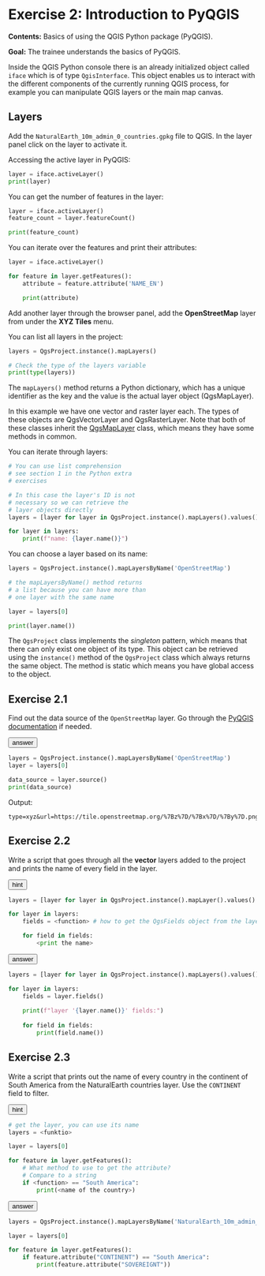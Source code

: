 # Exercise 2: Introduction to PyQGIS

**Contents:** Basics of using the QGIS Python package (PyQGIS).

**Goal:** The trainee understands the basics of PyQGIS.

Inside the QGIS Python console there is an already initialized
object called `iface` which is of type `QgisInterface`.
This object enables us to interact with the different components
of the currently running QGIS process, for example you can manipulate
QGIS layers or the main map canvas.

## Layers

Add the `NaturalEarth_10m_admin_0_countries.gpkg` file to QGIS.
In the layer panel click on the layer to activate it.

Accessing the active layer in PyQGIS:

::: code-box
```python
layer = iface.activeLayer()
print(layer)
```
:::

You can get the number of features in the layer:

::: code-box
```python
layer = iface.activeLayer()
feature_count = layer.featureCount()

print(feature_count)
```
:::

You can iterate over the features and print their attributes:

::: code-box
```python
layer = iface.activeLayer()

for feature in layer.getFeatures():
    attribute = feature.attribute('NAME_EN')

    print(attribute)
```
:::

Add another layer through the browser panel, add the
**OpenStreetMap** layer from under the **XYZ Tiles**
menu.

You can list all layers in the project:

::: code-box
```python
layers = QgsProject.instance().mapLayers()

# Check the type of the layers variable
print(type(layers))
```
:::

The `mapLayers()` method returns a Python dictionary,
which has a unique identifier as the key and the
value is the actual layer object (QgsMapLayer).

::: hint-box
In this example we have one vector and raster layer each.
The types of these objects are QgsVectorLayer and QgsRasterLayer.
Note that both of these classes inherit the
[QgsMapLayer](https://qgis.org/pyqgis/master/core/QgsMapLayer.html) class,
which means they have some methods in common.
:::

You can iterate through layers:

::: code-box
```python
# You can use list comprehension
# see section 1 in the Python extra
# exercises

# In this case the layer's ID is not
# necessary so we can retrieve the
# layer objects directly
layers = [layer for layer in QgsProject.instance().mapLayers().values()]

for layer in layers:
    print(f"name: {layer.name()}")
```
:::

You can choose a layer based on its name:

::: code-box
```python
layers = QgsProject.instance().mapLayersByName('OpenStreetMap')

# the mapLayersByName() method returns
# a list because you can have more than
# one layer with the same name

layer = layers[0]

print(layer.name())
```
:::


::: hint-box
The `QgsProject` class implements the _singleton_ pattern, which
means that there can only exist one object of its type. This
object can be retrieved using the `instance()` method of
the `QgsProject` class which always returns the same object.
The method is static which means you have global access to the
object.
:::

## Exercise 2.1

Find out the data source of the `OpenStreetMap` layer. Go through
the [PyQGIS documentation](https://qgis.org/pyqgis/latest/)
if needed.

<button onclick="toggleAnswer(this)" class="btn answer_btn">answer</button>

::: hidden-box
::: code-box
```python
layers = QgsProject.instance().mapLayersByName('OpenStreetMap')
layer = layers[0]

data_source = layer.source()
print(data_source)
```
:::

Output:

```
type=xyz&url=https://tile.openstreetmap.org/%7Bz%7D/%7Bx%7D/%7By%7D.png&zmax=19&zmin=0
```
:::

## Exercise 2.2

Write a script that goes through all the **vector** layers added to the
project and prints the name of every field in the layer.

<button onclick="toggleAnswer(this)" class="btn answer_btn">hint</button>

::: hidden-box
::: code-box
```python
layers = [layer for layer in QgsProject.instance().mapLayer().values() <condition>] # how to check if the layer is a vector layer?

for layer in layers:
    fields = <function> # how to get the QgsFields object from the layer?

    for field in fields:
        <print the name>
```
:::
:::


<button onclick="toggleAnswer(this)" class="btn answer_btn">answer</button>

::: hidden-box
::: code-box
```python
layers = [layer for layer in QgsProject.instance().mapLayers().values() if layer.type() == QgsMapLayer.VectorLayer]

for layer in layers:
    fields = layer.fields()
    
    print(f"layer '{layer.name()}' fields:")
    
    for field in fields:
        print(field.name())
```
:::
:::

## Exercise 2.3

Write a script that prints out the name of every country
in the continent of South America from the NaturalEarth countries layer.
Use the `CONTINENT` field to filter.

<button onclick="toggleAnswer(this)" class="btn answer_btn">hint</button>

::: hidden-box
::: code-box
```python
# get the layer, you can use its name
layers = <funktio>

layer = layers[0]

for feature in layer.getFeatures():
    # What method to use to get the attribute?
    # Compare to a string
    if <function> == "South America":
        print(<name of the country>)
```
:::
:::

<button onclick="toggleAnswer(this)" class="btn answer_btn">answer</button>

::: hidden-box
::: code-box
```python
layers = QgsProject.instance().mapLayersByName('NaturalEarth_10m_admin_0_countries — admin_0_countries')

layer = layers[0]

for feature in layer.getFeatures():
    if feature.attribute("CONTINENT") == "South America":
        print(feature.attribute("SOVEREIGNT"))
```
:::
:::
